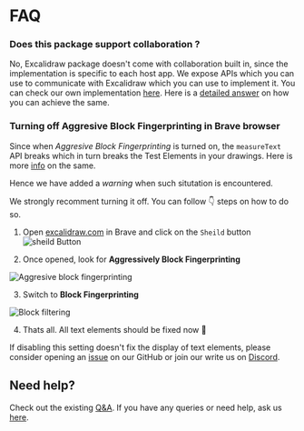 # FAQ

### Does this package support collaboration ?

No, Excalidraw package doesn't come with collaboration built in, since the implementation is specific to each host app. We expose APIs which you can use to communicate with Excalidraw which you can use to implement it. You can check our own implementation [here](https://github.com/excalidraw/excalidraw/blob/master/src/excalidraw-app/index.tsx). Here is a [detailed answer](https://github.com/excalidraw/excalidraw/discussions/3879#discussioncomment-1110524) on how you can achieve the same.

### Turning off Aggresive Block Fingerprinting in Brave browser

Since when *Aggresive Block Fingerprinting* is turned on, the `measureText` API breaks which in turn breaks the Test Elements in your drawings. Here is more [info](https://github.com/excalidraw/excalidraw/pull/6336) on the same.

Hence we have added a *warning* when such situtation is encountered.

We strongly recomment turning it off. You can follow :point_down: steps on how to do so.

1. Open [excalidraw.com](https://excalidraw.com) in Brave and click on the `Sheild` button
![sheild Button](../../assets/brave-sheild.png)

2. Once opened, look for **Aggressively Block Fingerprinting**

![Aggresive block fingerprinting](../../assets/aggressive-block-fingerprint.png)

3. Switch to **Block Fingerprinting**

![Block filtering](../../assets/block-fingerprint.png)

4. Thats all. All text elements should be fixed now 🎉

If disabling this setting doesn't fix the display of text elements, please consider opening an [issue](https://github.com/excalidraw/excalidraw/issues/new) on our GitHub or join our write us on [Discord](https://discord.gg/UexuTaE).



## Need help?

Check out the existing [Q&A](https://github.com/excalidraw/excalidraw/discussions?discussions_q=label%3Apackage%3Aexcalidraw). If you have any queries or need help, ask us [here](https://github.com/excalidraw/excalidraw/discussions?discussions_q=label%3Apackage%3Aexcalidraw).
